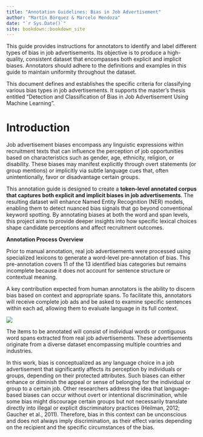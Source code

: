 ```yaml
---
title: "Annotation Guidelines: Bias in Job Advertisement"
author: "Martín Bórquez & Marcelo Mendoza"
date: "`r Sys.Date()`"
site: bookdown::bookdown_site
---
```


This guide provides instructions for annotators to identify and label different types of bias in job advertisements. Its objective is to produce a high-quality, consistent dataset that encompasses both explicit and implicit biases. Annotators should adhere to the definitions and examples in this guide to maintain uniformity throughout the dataset.

This document defines and establishes the specific criteria for classifying various bias types in job advertisements. It supports the master’s thesis entitled “Detection and Classification of Bias in Job Advertisement Using Machine Learning”.

# Introduction

Job advertisement biases encompass any linguistic expressions within recruitment texts that can influence the perception of job opportunities based on characteristics such as gender, age, ethnicity, religion, or disability. These biases may manifest explicitly through overt statements (or group mentions) or implicitly via subtle language cues that, often unintentionally, favor or disadvantage certain groups.

This annotation guide is designed to create a **token-level annotated corpus that captures both explicit and implicit biases in job advertisements**. The resulting dataset will enhance Named Entity Recognition (NER) models, enabling them to detect nuanced bias signals that go beyond conventional keyword spotting. By annotating biases at both the word and span levels, this project aims to provide deeper insights into how specific lexical choices shape candidate perceptions and affect recruitment outcomes.

**Annotation Process Overview**

Prior to manual annotation, real job advertisements were processed using specialized lexicons to generate a word-level pre-annotation of bias. This pre-annotation covers 11 of the 13 identified bias categories but remains incomplete because it does not account for sentence structure or contextual meaning.

A key contribution expected from human annotators is the ability to discern bias based on context and appropriate spans. To facilitate this, annotators will receive complete job ads and be asked to examine specific sentences within each ad, allowing them to evaluate language in its full context.

![](images/Task_Example-v2.png)

The items to be annotated will consist of individual words or contiguous word spans extracted from real job advertisements. These advertisements originate from a diverse dataset encompassing multiple countries and industries.

In this work, bias is conceptualized as any language choice in a job advertisement that significantly affects its perception by individuals or groups, depending on their protected attributes. Such biases can either enhance or diminish the appeal or sense of belonging for the individual or group to a certain job. Other researchers address the idea that language-based biases can occur without overt or intentional discrimination, while some bias might discourage certain groups but not necessarily translate directly into illegal or explicit discriminatory practices (Heilman, 2012; Gaucher et al., 2011). Therefore, bias in this context can be unconscious and does not always imply discrimination, as their effect varies depending on the recipient and the specific circumstances of the bias.

